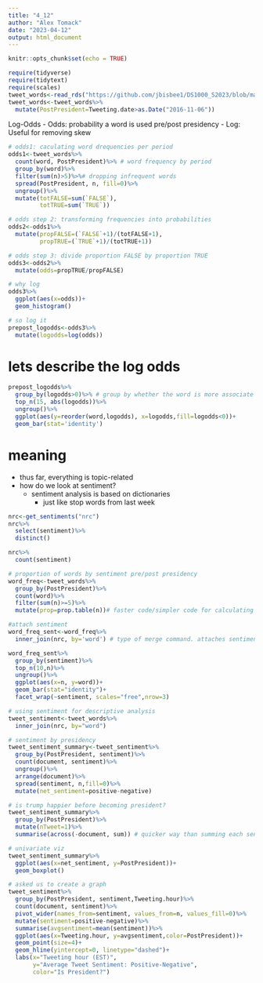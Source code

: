 ```yaml
---
title: "4_12"
author: "Alex Tomack"
date: "2023-04-12"
output: html_document
---
```


```r
knitr::opts_chunk$set(echo = TRUE)
```

```r
require(tidyverse)
require(tidytext)
require(scales)
tweet_words<-read_rds("https://github.com/jbisbee1/DS1000_S2023/blob/main/Lectures/8_Clustering_NLP/data/Trump_tweet_words.Rds?raw=true")
tweet_words<-tweet_words%>%
  mutate(PostPresident=Tweeting.date>as.Date("2016-11-06"))
```

Log-Odds
- Odds: probability a word is used pre/post presidency
- Log: Useful for removing skew 
```r
# odds1: caculating word drequencies per period
odds1<-tweet_words%>%
  count(word, PostPresident)%>% # word frequency by period
  group_by(word)%>% 
  filter(sum(n)>5)%>%# dropping infrequent words
  spread(PostPresident, n, fill=0)%>%
  ungroup()%>%
  mutate(totFALSE=sum(`FALSE`),
         totTRUE=sum(`TRUE`))

# odds step 2: transforming frequencies into probabilities
odds2<-odds1%>%
  mutate(propFALSE=(`FALSE`+1)/(totFALSE+1),
         propTRUE=(`TRUE`+1)/(totTRUE+1))

# odds step 3: divide proportion FALSE by proportion TRUE
odds3<-odds2%>%
  mutate(odds=propTRUE/propFALSE)

# why log
odds3%>%
  ggplot(aes(x=odds))+
  geom_histogram()

# so log it
prepost_logodds<-odds3%>%
  mutate(logodds=log(odds))
```

# lets describe the log odds
```r
prepost_logodds%>%
  group_by(logodds>0)%>% # group by whether the word is more associate with pre or post
  top_n(15, abs(logodds))%>%
  ungroup()%>%
  ggplot(aes(y=reorder(word,logodds), x=logodds,fill=logodds<0))+
  geom_bar(stat='identity')
```

# meaning

- thus far, everything is topic-related
- how do we look at sentiment?
  - sentiment analysis is based on dictionaries 
    - just like stop words from last week
    
```r
nrc<-get_sentiments("nrc")
nrc%>%
  select(sentiment)%>%
  distinct()

nrc%>%
  count(sentiment)

# proportion of words by sentiment pre/post presidency
word_freq<-tweet_words%>%
  group_by(PostPresident)%>%
  count(word)%>%
  filter(sum(n)>=5)%>%
  mutate(prop=prop.table(n))# faster code/simpler code for calculating proportions

#attach sentiment
word_freq_sent<-word_freq%>%
  inner_join(nrc, by='word') # type of merge command. attaches sentiment to word

word_freq_sent%>%
  group_by(sentiment)%>%
  top_n(10,n)%>%
  ungroup()%>%
  ggplot(aes(x=n, y=word))+
  geom_bar(stat="identity")+
  facet_wrap(~sentiment, scales="free",nrow=3)

# using sentiment for descriptive analysis
tweet_sentiment<-tweet_words%>%
  inner_join(nrc, by="word")

# sentiment by presidency
tweet_sentiment_summary<-tweet_sentiment%>%
  group_by(PostPresident, sentiment)%>%
  count(document, sentiment)%>%
  ungroup()%>%
  arrange(document)%>%
  spread(sentiment, n,fill=0)%>%
  mutate(net_sentiment=positive-negative)

# is trump happier before becoming president?
tweet_sentiment_summary%>%
  group_by(PostPresident)%>%
  mutate(nTweet=1)%>%
  summarise(across(-document, sum)) # quicker way than summing each sentiment column one by one. Dont sum document

# univariate viz
tweet_sentiment_summary%>%
  ggplot(aes(x=net_sentiment, y=PostPresident))+
  geom_boxplot()

# asked us to create a graph 
tweet_sentiment%>%
  group_by(PostPresident, sentiment,Tweeting.hour)%>%
  count(document, sentiment)%>%
  pivot_wider(names_from=sentiment, values_from=n, values_fill=0)%>%
  mutate(sentiment=positive-negative)%>%
  summarise(avgsentiment=mean(sentiment))%>%
  ggplot(aes(x=Tweeting.hour, y=avgsentiment,color=PostPresident))+
  geom_point(size=4)+
  geom_hline(yintercept=0, linetype="dashed")+
  labs(x="Tweeting hour (EST)",
       y="Average Tweet Sentiment: Positive-Negative",
       color="Is President?")
```


